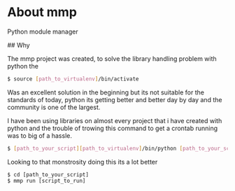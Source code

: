 # About mmp
<div>
  <p className="text-lg mb-2 text-gray-600 md:text-xl">Python module manager</p>
</div>
## Why

The mmp project was created, to solve the library handling problem with python
the

```bash
$ source [path_to_virtualenv]/bin/activate
```

Was an excellent solution in the beginning but its not suitable for the standards
of today, python its getting better and better day by day and the community is one
of the largest.

I have been using libraries on almost every project that i have created with python
and the trouble of trowing this command to get a crontab running was to big of a
hassle.

```bash
$ [path_to_your_script][path_to_virtualenv]/bin/python [path_to_your_script][script_to_run]
```

Looking to that monstrosity doing this its a lot better

```
$ cd [path_to_your_script]
$ mmp run [script_to_run]
```
